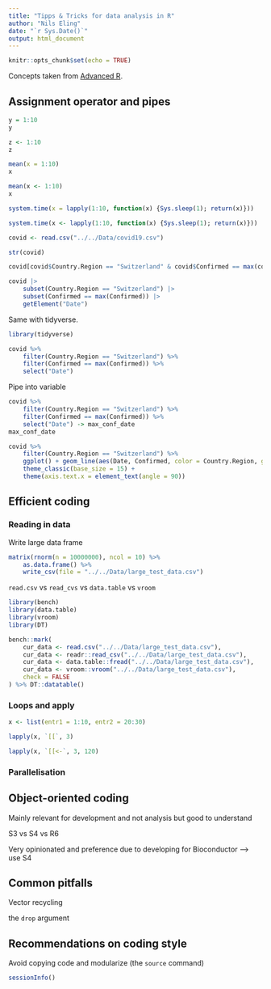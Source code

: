```yaml
---
title: "Tipps & Tricks for data analysis in R"
author: "Nils Eling"
date: "`r Sys.Date()`"
output: html_document
---
```


```r
knitr::opts_chunk$set(echo = TRUE)
```

Concepts taken from [Advanced R](https://adv-r.hadley.nz/index.html).

## Assignment operator and pipes

```r
y = 1:10
y

z <- 1:10
z

mean(x = 1:10)
x

mean(x <- 1:10)
x

system.time(x = lapply(1:10, function(x) {Sys.sleep(1); return(x)}))

system.time(x <- lapply(1:10, function(x) {Sys.sleep(1); return(x)}))
```

```r
covid <- read.csv("../../Data/covid19.csv")

str(covid)

covid[covid$Country.Region == "Switzerland" & covid$Confirmed == max(covid[covid$Country.Region == "Switzerland", "Confirmed"]),"Date"]

covid |> 
    subset(Country.Region == "Switzerland") |> 
    subset(Confirmed == max(Confirmed)) |> 
    getElement("Date")
```

Same with tidyverse.

```r
library(tidyverse)

covid %>%
    filter(Country.Region == "Switzerland") %>%
    filter(Confirmed == max(Confirmed)) %>%
    select("Date")
```

Pipe into variable 

```r
covid %>%
    filter(Country.Region == "Switzerland") %>%
    filter(Confirmed == max(Confirmed)) %>%
    select("Date") -> max_conf_date
max_conf_date
```

```r
covid %>%
    filter(Country.Region == "Switzerland") %>%
    ggplot() + geom_line(aes(Date, Confirmed, color = Country.Region, group = 1)) +
    theme_classic(base_size = 15) +
    theme(axis.text.x = element_text(angle = 90))
```

## Efficient coding

### Reading in data

Write large data frame

```r
matrix(rnorm(n = 10000000), ncol = 10) %>%
    as.data.frame() %>%
    write_csv(file = "../../Data/large_test_data.csv")
```

`read.csv` vs `read_cvs` vs `data.table` vs `vroom`

```r
library(bench)
library(data.table)
library(vroom)
library(DT)

bench::mark(
    cur_data <- read.csv("../../Data/large_test_data.csv"),
    cur_data <- readr::read_csv("../../Data/large_test_data.csv"),
    cur_data <- data.table::fread("../../Data/large_test_data.csv"),
    cur_data <- vroom::vroom("../../Data/large_test_data.csv"),
    check = FALSE
) %>% DT::datatable()

```

### Loops and apply

```r
x <- list(entr1 = 1:10, entr2 = 20:30)

lapply(x, `[[`, 3)

lapply(x, `[[<-`, 3, 120)
```

### Parallelisation

## Object-oriented coding

Mainly relevant for development and not analysis but good to understand



S3 vs S4 vs R6

Very opinionated and preference due to developing for Bioconductor --> use S4

## Common pitfalls

Vector recycling

the `drop` argument

## Recommendations on coding style

Avoid copying code and modularize (the `source` command)





```r
sessionInfo()
```